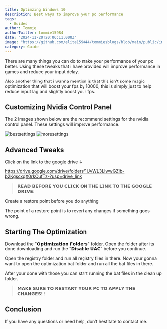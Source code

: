 ```yaml
---
title: Optimzing Windows 10
description: Best ways to improve your pc performance
tags:
  - Guides
author: Tommie 
authorTwitter: tommie15984
date: "2024-11-20T20:06:11.000Z"
image: "https://github.com/elite159844/tommiesblogs/blob/main/public/images/tweaks.png?raw=true"
category: Guide
---
```


There are many things you can do to make your performance of your pc better. Using these tweaks that i have provided will improve performance in games and reduce your input delay.

Also another thing that i wanna mention is that this isn’t some magic optimization that will boost your fps by 10000, this is simply just to help reduce input lag and slightly boost your fps.

## Customizing Nvidia Control Panel

The 2 Images shown below are the recommend settings for the nvidia control panel. These settings will improve performance.

![bestsettings](/images/nvidia1.png)
![moresettings](/images/nvidia2.png)

## Advanced Tweaks

Click on the link to the google drive ↓

https://drive.google.com/drive/folders/1UvWL3LIwwGZlb-b2KgscxqX0rkCufTz-?usp=drive_link

> 𝗥𝗘𝗔𝗗 𝗕𝗘𝗙𝗢𝗥𝗘 𝗬𝗢𝗨 𝗖𝗟𝗜𝗖𝗞 𝗢𝗡 𝗧𝗛𝗘 𝗟𝗜𝗡𝗞 𝗧𝗢 𝗧𝗛𝗘 𝗚𝗢𝗢𝗚𝗟𝗘 𝗗𝗥𝗜𝗩𝗘:

Create a restore point before you do anything

The point of a restore point is to revert any changes if something goes wrong.

## Starting The Optimization

Download the "𝗢𝗽𝘁𝗶𝗺𝗶𝘇𝗮𝘁𝗶𝗼𝗻 𝗙𝗼𝗹𝗱𝗲𝗿𝘀" folder. Open the folder after its done downloading and run the ”𝗗𝗶𝘀𝗮𝗯𝗹𝗲 𝗨𝗔𝗖” before you continue.

Open the registry folder and run all registry files in there. Now your gonna want to open the optimization bat folder and run all the bat files in there.

After your done with those you can start running the bat files in the clean up folder.

> 𝗠𝗔𝗞𝗘 𝗦𝗨𝗥𝗘 𝗧𝗢 𝗥𝗘𝗦𝗧𝗔𝗥𝗧 𝗬𝗢𝗨𝗥 𝗣𝗖 𝗧𝗢 𝗔𝗣𝗣𝗟𝗬 𝗧𝗛𝗘 𝗖𝗛𝗔𝗡𝗚𝗘𝗦!!!

## Conclusion

If you have any questions or need help, don’t hestitate to contact me.